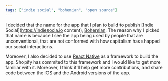 ```yaml
---
tags: ["indie social", "bohemian", "open source"]
---
```


I decided that the name for the app that I plan to build to publish [Indie Social](https://indiesocia.io content),
[Bohemian](https://github.com/indiesocial/bohemian).
The reason why I picked that name is because I see the app being used by people that are unconventional,
that are not conformed with how capitalism has shapped our social interactions.

Moreover,
I also decided to use [React Native](https://facebook.github.io/react-native/) as a framework to build the app.
Shopify has commited to this framework and I would like to get more familiar with it.
Moreover,
I think it'll help get more contributions,
and share code between the iOS and the Android versions of the app.
